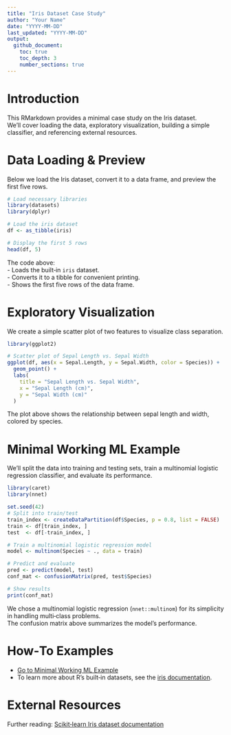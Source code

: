 ```yaml
---
title: "Iris Dataset Case Study"
author: "Your Name"
date: "YYYY-MM-DD"
last_updated: "YYYY-MM-DD"
output:
  github_document:
    toc: true
    toc_depth: 3
    number_sections: true
---
```


# Introduction  
This RMarkdown provides a minimal case study on the Iris dataset.  
We'll cover loading the data, exploratory visualization, building a simple classifier, and referencing external resources.

# Data Loading & Preview  
Below we load the Iris dataset, convert it to a data frame, and preview the first five rows.

```r
# Load necessary libraries
library(datasets)
library(dplyr)

# Load the iris dataset
df <- as_tibble(iris)

# Display the first 5 rows
head(df, 5)
```

The code above:  
- Loads the built‑in `iris` dataset.  
- Converts it to a tibble for convenient printing.  
- Shows the first five rows of the data frame.

# Exploratory Visualization  
We create a simple scatter plot of two features to visualize class separation.

```r
library(ggplot2)

# Scatter plot of Sepal Length vs. Sepal Width
ggplot(df, aes(x = Sepal.Length, y = Sepal.Width, color = Species)) +
  geom_point() +
  labs(
    title = "Sepal Length vs. Sepal Width",
    x = "Sepal Length (cm)",
    y = "Sepal Width (cm)"
  )
```

The plot above shows the relationship between sepal length and width, colored by species.

# Minimal Working ML Example  
We'll split the data into training and testing sets, train a multinomial logistic regression classifier, and evaluate its performance.

```r
library(caret)
library(nnet)

set.seed(42)
# Split into train/test
train_index <- createDataPartition(df$Species, p = 0.8, list = FALSE)
train <- df[train_index, ]
test  <- df[-train_index, ]

# Train a multinomial logistic regression model
model <- multinom(Species ~ ., data = train)

# Predict and evaluate
pred <- predict(model, test)
conf_mat <- confusionMatrix(pred, test$Species)

# Show results
print(conf_mat)
```

We chose a multinomial logistic regression (`nnet::multinom`) for its simplicity in handling multi‑class problems.  
The confusion matrix above summarizes the model's performance.

# How‑To Examples  
- [Go to Minimal Working ML Example](#minimal-working-ml-example)  
- To learn more about R’s built‑in datasets, see the [iris documentation](https://stat.ethz.ch/R-manual/R-devel/library/datasets/html/iris.html).

# External Resources  
Further reading: [Scikit‑learn Iris dataset documentation](https://scikit-learn.org/stable/modules/generated/sklearn.datasets.load_iris.html)
